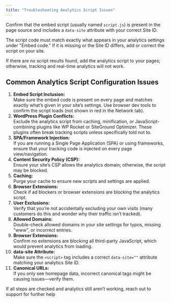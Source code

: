 ```yaml
---
title: "Troubleshooting Analytics Script Issues"
---
```


Confirm that the embed script (usually named `script.js`) is present in the page source and includes a `data-site` attribute with your correct Site ID.

The script code must match exactly what appears in your analytics settings under "Embed code." If it is missing or the Site ID differs, add or correct the script on your site.

If there are no script results found, add the analytics script to your pages; otherwise, tracking and real-time analytics will not work.

## Common Analytics Script Configuration Issues

 1. **Embed Script Inclusion:**\
    Make sure the embed code is present on every page and matches exactly what’s given in your site’s settings. Use browser dev tools to confirm the script loads (not shown in red in the Network tab).
 2. **WordPress Plugin Conflicts:**\
    Exclude the analytics script from caching, minification, or JavaScript-combining plugins like WP Rocket or SiteGround Optimizer. These plugins often break tracking scripts unless specifically told not to.
 3. **SPA/Framework Injection:**\
    If you are running a Single Page Application (SPA) or using frameworks, ensure that your tracking code is injected on every page view/navigation.
 4. **Content Security Policy (CSP):**\
    Ensure your site’s CSP allows the analytics domain; otherwise, the script may be blocked.
 5. **Caching:**\
    Purge your cache to ensure new scripts and settings are applied.
 6. **Browser Extensions:**\
    Check if ad blockers or browser extensions are blocking the analytics script.
 7. **User Exclusions:**\
    Verify that you’re not accidentally excluding your own visits (many customers do this and wonder why their traffic isn’t tracked).
 8. **Allowed Domains:**\
    Double-check allowed domains in your site settings for typos, missing "www", or incorrect entries.
 9. **Browser Extensions:**\
    Confirm no extensions are blocking all third-party JavaScript, which would prevent analytics from loading.
10. **data-site Attribute:**\
    Make sure the `<script>` tag includes a correct `data-site=""` attribute matching your analytics Site ID.
11. **Canonical URLs:**\
    If you only see homepage data, incorrect canonical tags might be causing issues—verify them.

If all steps are checked and analytics still aren’t working, reach out to support for further help